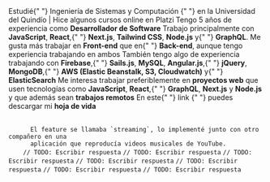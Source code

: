 <TextWithEmoji emoji="📚">
  Estudié{" "}
  <Link href="https://www.uniquindio.edu.co/programas/publicaciones/271/ingenieria-de-sistemas-y-computacion">
    Ingeniería de Sistemas y Computación
  </Link>{" "}
  en la <Link href="https://www.uniquindio.edu.co">Universidad del Quindío</Link> | Hice
  algunos cursos online en <Link href="https://platzi.com/p/diegofrayo/">Platzi</Link>
</TextWithEmoji>
<TextWithEmoji emoji="👨‍💻">
  Tengo 5 años de experiencia como <strong>Desarrollador de Software</strong>
</TextWithEmoji>
<TextWithEmoji emoji="🛠️">
  Trabajo principalmente con <strong>JavaScript</strong>, <strong>React</strong>,{" "}
  <strong>Next.js</strong>, <strong>Tailwind CSS</strong>, <strong>Node.js</strong> y{" "}
  <strong>GraphQL</strong>. Me gusta más trabajar en <strong>Front-end</strong> que en{" "}
  <strong>Back-end</strong>, aunque tengo experiencia trabajando en ambos
</TextWithEmoji>
<TextWithEmoji emoji="🤓">
  También tengo algo de experiencia trabajando con <strong>Firebase</strong>,{" "}
  <strong>Sails.js</strong>, <strong>MySQL</strong>, <strong>Angular.js</strong>,{" "}
  <strong>jQuery</strong>, <strong>MongoDB</strong>,{" "}
  <strong>AWS (Elastic Beanstalk, S3, Cloudwatch)</strong> y{" "}
  <strong>ElasticSearch</strong>
</TextWithEmoji>
<TextWithEmoji emoji="🔍">
  Me interesa trabajar preferiblemente en <strong>proyectos web</strong> que usen
  tecnologías como <strong>JavaScript</strong>, <strong>React</strong>,{" "}
  <strong>GraphQL</strong>, <strong>Next.js</strong> y <strong>Node.js</strong> y que
  además sean <strong>trabajos remotos</strong>
</TextWithEmoji>
<TextWithEmoji emoji="🗒️">
  En este{" "}
  <Link href="https://drive.google.com/file/d/1julNph_rLtDASwn6LPCrz3ZU7BwOqObJ/view?usp=sharing">
    link
  </Link>{" "}
  puedes descargar mi <strong>hoja de vida</strong>
</TextWithEmoji>

<br />

<ResumeTimeline title="Línea de tiempo" timeline={DATA.resume.timeline} />

<br />

<ResumeFAQ>
  <ResumeFAQItem question="Feature del cual me siento más orgulloso de haber implementado">
    <code>
      El feature se llamaba `streaming`, lo implementé junto con otro compañero en una
      aplicación que reproducía videos musicales de YouTube.
    </code>
  </ResumeFAQItem>
  <ResumeFAQItem question="[Bug / Error] más dificil de solucionar">
    <code>// TODO: Escribir respuesta</code>
  </ResumeFAQItem>
  <ResumeFAQItem question="El peor error que he cometido trabajando">
    <code>// TODO: Escribir respuesta</code>
  </ResumeFAQItem>
  <ResumeFAQItem question="[Herramienta / Librería / Framework] más díficil de entender o de trabajar">
    <code>// TODO: Escribir respuesta</code>
  </ResumeFAQItem>
  <ResumeFAQItem question="Tecnologías con las que más disfruto trabajar">
    <code>// TODO: Escribir respuesta</code>
  </ResumeFAQItem>
  <ResumeFAQItem question="Tecnologías con las cuales tengo más experiencia">
    <code>// TODO: Escribir respuesta</code>
  </ResumeFAQItem>
  <ResumeFAQItem question="Tecnologías con las que he trabajado pero casi no uso y tengo poca experiencia">
    <code>// TODO: Escribir respuesta</code>
  </ResumeFAQItem>
  <ResumeFAQItem question="¿Front-end / Back-end / Full-stack?">
    <code>// TODO: Escribir respuesta</code>
  </ResumeFAQItem>
</ResumeFAQ>
